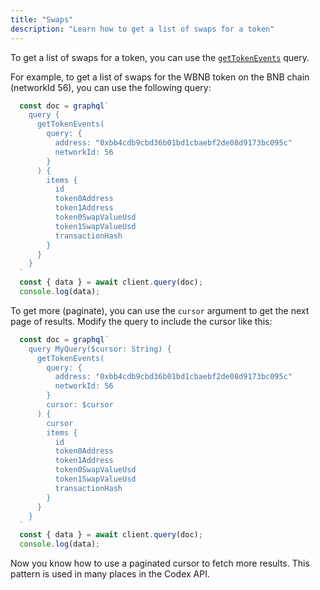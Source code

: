 ```yaml
---
title: "Swaps"
description: "Learn how to get a list of swaps for a token"
---
```



To get a list of swaps for a token, you can use the [`getTokenEvents`](/api-reference/queries/gettokenevents) query.


For example, to get a list of swaps for the WBNB token on the BNB chain (networkId 56), you can use the following query:

```typescript
  const doc = graphql`
    query {
      getTokenEvents(
        query: {
          address: "0xbb4cdb9cbd36b01bd1cbaebf2de08d9173bc095c"
          networkId: 56
        }
      ) {
        items {
          id
          token0Address
          token1Address
          token0SwapValueUsd
          token1SwapValueUsd
          transactionHash
        }
      }
    }
  `
  const { data } = await client.query(doc);
  console.log(data);
```

To get more (paginate), you can use the `cursor` argument to get the next page of results. Modify the query to include the cursor like this:


```typescript
  const doc = graphql`
    query MyQuery($cursor: String) {
      getTokenEvents(
        query: {
          address: "0xbb4cdb9cbd36b01bd1cbaebf2de08d9173bc095c"
          networkId: 56
        }
        cursor: $cursor
      ) {
        cursor
        items {
          id
          token0Address
          token1Address
          token0SwapValueUsd
          token1SwapValueUsd
          transactionHash
        }
      }
    }
  `
  const { data } = await client.query(doc);
  console.log(data);
```

Now you know how to use a paginated cursor to fetch more results. This pattern is used in many places in the Codex API.








